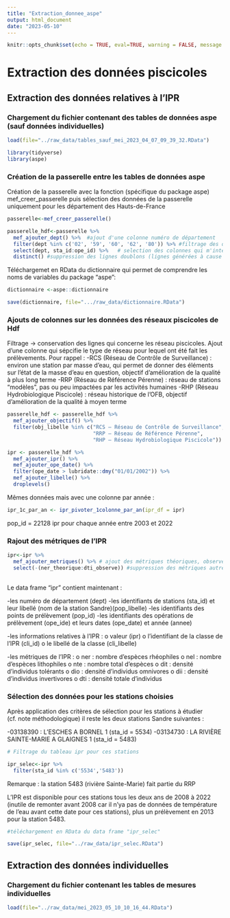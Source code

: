 ```yaml
---
title: "Extraction_donnee_aspe"
output: html_document
date: "2023-05-10"
---
```


```r
knitr::opts_chunk$set(echo = TRUE, eval=TRUE, warning = FALSE, message = FALSE)
```

# Extraction des données piscicoles 

## Extraction des données relatives à l'IPR 

### Chargement du fichier contenant des tables de données aspe (sauf données individuelles)

```r
load(file="../raw_data/tables_sauf_mei_2023_04_07_09_39_32.RData")
```

```r
library(tidyverse)
library(aspe)

```



### Création de la passerelle entre les tables de données aspe 

Création de la passerelle avec la fonction (spécifique du package aspe) mef_creer_passerelle puis sélection des données de la passerelle uniquement pour les département des Hauts-de-France 

```r
passerelle<-mef_creer_passerelle()
```

```r
passerelle_hdf<-passerelle %>% 
  mef_ajouter_dept() %>%  #ajout d'une colonne numéro de département 
  filter(dept %in% c('02', '59', '60', '62', '80')) %>% #filtrage des départements des Hdf 
  select(dept, sta_id:ope_id) %>%   # selection des colonnes qui m'intéressent 
  distinct() #suppression des lignes doublons (lignes générées à cause des colonnes de lots etc.)


```

Téléchargemet en RData du dictionnaire qui permet de comprendre les noms de variables du package "aspe":

```r
dictionnaire <-aspe::dictionnaire 

save(dictionnaire, file=".../raw_data/dictionnaire.RData")
```


### Ajouts de colonnes sur les données des réseaux piscicoles de Hdf 

Filtrage -> conservation des lignes qui concerne les réseau piscicoles. Ajout d'une colonne qui sépcifie le type de réseau pour lequel ont été fait les prélèvements. 
Pour rappel : 
-RCS (Réseau de Contrôle de Surveillance) : environ une station par masse d'eau, qui permet de donner des éléments sur l'état de la masse d'eau en question, objectif d'amélioration de la qualité à plus long terme
-RRP (Réseau de Référence Pérenne) : réseau de stations "modèles", pas ou peu impactées par les activités humaines 
-RHP (Réseau Hydrobiologique Piscicole) : réseau historique de l'OFB, objectif d'amélioration de la qualité à moyen terme 

```r
passerelle_hdf <- passerelle_hdf %>%
  mef_ajouter_objectif() %>% 
  filter(obj_libelle %in% c("RCS – Réseau de Contrôle de Surveillance",
                            "RRP – Réseau de Référence Pérenne",
                            "RHP – Réseau Hydrobiologique Piscicole"))
```

```r
ipr <- passerelle_hdf %>% 
  mef_ajouter_ipr() %>% 
  mef_ajouter_ope_date() %>% 
  filter(ope_date > lubridate::dmy("01/01/2002")) %>% 
  mef_ajouter_libelle() %>% 
  droplevels()
```

Mêmes données mais avec une colonne par année : 

```r
ipr_1c_par_an <- ipr_pivoter_1colonne_par_an(ipr_df = ipr)
```
 pop_id = 22128 ipr pour chaque année entre 2003 et 2022
 

### Rajout des métriques de l'IPR 

```r
ipr<-ipr %>% 
  mef_ajouter_metriques() %>% # ajout des métriques théoriques, observées et calculées (diff avec la référence)
  select(-(ner_theorique:dti_observe)) #suppression des métriques autres que calculées qui ne me servent pas 
 

```

Le data frame "ipr" contient maintenant : 

-les numéro de département (dept)
-les identifiants de stations (sta_id) et leur libellé (nom de la station Sandre)(pop_libelle) 
-les identifiants des points de prélèvement (pop_id)
-les identifiants des opérations de prélèvement (ope_ide) et leurs dates (ope_date) et année (annee)

-les informations relatives à l'IPR : 
  o valeur (ipr)
  o l'identifiant de la classe de l'IPR (cli_id)
  o le libellé de la classe (cli_libelle)
  
-les métriques de l'IPR : 
  o ner : nombre d'espèces rhéophiles 
  o nel : nombre d'espèces lithophiles 
  o nte : nombre total d'espèces 
  o dit : densité d'individus tolérants 
  o dio : densité d'individus omnivores 
  o dii : densité d'individus invertivores 
  o dti : densité totale d'individus 

### Sélection des données pour les stations choisies 

Après application des critères de sélection pour les stations à étudier (cf. note méthodologique) il reste les deux stations Sandre suivantes : 

-03138390 : L'ESCHES A BORNEL 1 (sta_id = 5534)
-03134730 : LA RIVIÈRE SAINTE-MARIE A GLAIGNES 1 (sta_id = 5483)

```r
# Filtrage du tableau ipr pour ces stations 

ipr_selec<-ipr %>% 
  filter(sta_id %in% c('5534','5483'))
```

Remarque : la station 5483 (rivière Sainte-Marie) fait partie du RRP

L'IPR est disponible pour ces stations tous les deux ans de 2008 à 2022 (inutile de remonter avant 2008 car il n'ya pas de données de température de l'eau avant cette date pour ces stations), plus un prélèvement en 2013 pour la station 5483. 

```r
#téléchargement en RData du data frame "ipr_selec" 

save(ipr_selec, file="../raw_data/ipr_selec.RData") 
```


## Extraction des données individuelles 

### Chargement du fichier contenant les tables de mesures individuelles 

```r
load(file="../raw_data/mei_2023_05_10_10_16_44.RData") 
```

